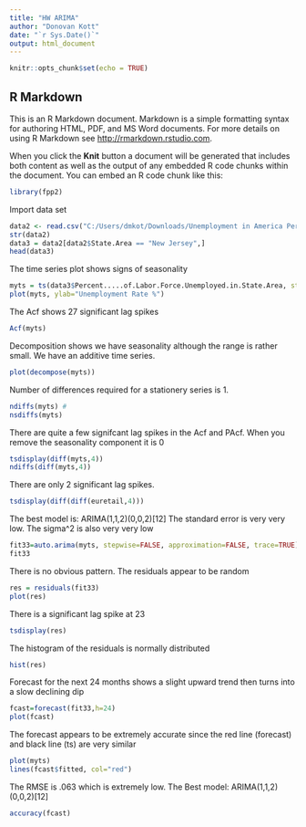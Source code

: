 ---
title: "HW ARIMA"
author: "Donovan Kott"
date: "`r Sys.Date()`"
output: html_document
---

```{r setup, include=FALSE}
knitr::opts_chunk$set(echo = TRUE)
```

## R Markdown

This is an R Markdown document. Markdown is a simple formatting syntax for authoring HTML, PDF, and MS Word documents. For more details on using R Markdown see <http://rmarkdown.rstudio.com>.

When you click the **Knit** button a document will be generated that includes both content as well as the output of any embedded R code chunks within the document. You can embed an R code chunk like this:



```{r start1}
library(fpp2)
```

Import data set
```{r start2}
data2 <- read.csv("C:/Users/dmkot/Downloads/Unemployment in America Per US State.csv")
str(data2)
data3 = data2[data2$State.Area == "New Jersey",]
head(data3)
```

The time series plot shows signs of seasonality 
```{r myts}
myts = ts(data3$Percent.....of.Labor.Force.Unemployed.in.State.Area, start=c(1976,1), end=c(2019,12), frequency=12)
plot(myts, ylab="Unemployment Rate %")

```


The Acf shows 27 significant lag spikes 
```{r Acf}
Acf(myts)
```

Decomposition shows we have seasonality although the range is rather small. We have an additive time series.
```{r decomp}
plot(decompose(myts))
```

Number of differences required for a stationery series is 1. 
```{r diffs}
ndiffs(myts) # 
nsdiffs(myts)
```

There are quite a few signifcant lag spikes in the Acf and PAcf. When you remove the seasonality component it is 0
```{r dis}
tsdisplay(diff(myts,4))
ndiffs(diff(myts,4))

```


There are only 2 significant lag spikes. 
```{r tsdis}
tsdisplay(diff(diff(euretail,4)))
```
The best model is: ARIMA(1,1,2)(0,0,2)[12] 
The standard error is very very low. The sigma^2 is also very very low
```{r fit}
fit33=auto.arima(myts, stepwise=FALSE, approximation=FALSE, trace=TRUE)
fit33
```

There is no obvious pattern. The residuals appear to be random 
```{r res}
res = residuals(fit33)
plot(res)
```

There is a significant lag spike at 23
```{r tsdisss}
tsdisplay(res)
```

The histogram of the residuals is normally distributed 
```{r hist}
hist(res)
```
Forecast for the next 24 months shows a slight upward trend then turns into a slow declining dip
```{r fcast}
fcast=forecast(fit33,h=24)
plot(fcast)
```

The forecast appears to be extremely accurate since the red line (forecast) and black line (ts) are very similar
```{r plot w}
plot(myts)
lines(fcast$fitted, col="red")
```

The RMSE is .063 which is extremely low. The Best model: ARIMA(1,1,2)(0,0,2)[12] 
```{r acc}
accuracy(fcast)
```
 



